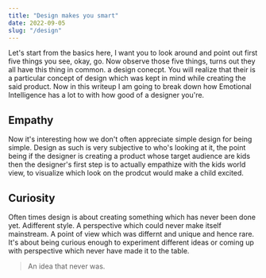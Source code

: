 ```yaml
---
title: "Design makes you smart"
date: 2022-09-05
slug: "/design"
---
```


Let's start from the basics here, I want you to look around and point out first five things you see, okay, go.
Now observe those five things, turns out they all have this thing in common. a design conecpt. You will realize that their is a particular concept of design which was kept in mind while creating the said product.
Now in this writeup I am going to break down how Emotional Intelligence has a lot to with how good of a designer you're.

## Empathy
Now it's interesting how we don't often appreciate simple design for being simple. 
Design as such is very subjective to who's looking at it, the point being if the designer is creating a product whose target audience are kids 
then the designer's first step is to actually empathize with the kids world view, to visualize which look on the prodcut would make a child excited.

## Curiosity
Often times design is about creating something which has never been done yet. Adifferent style. A perspective which could never make itself mainstream.
A point of view which was differnt and unique and hence rare. 
It's about being curious enough to experiment different ideas or coming up with perspective which never have made it to the table.

> An idea that never was.

